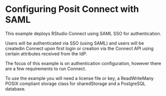 # Configuring Posit Connect with SAML

This example deploys RStudio Connect using SAML SSO for authentication.

Users will be authenticated via SSO (using SAML) and users will be createdin Connect upon first login or creation via the Connect API using certain attributes received from the IdP.

The focus of this example is on authentication configuration, however there are a few requirements to run Connect.

To use the example you will need a license file or key, a ReadWriteMany POSIX compliant storage class for sharedStorage and a PostgreSQL database.


```.yaml
```
